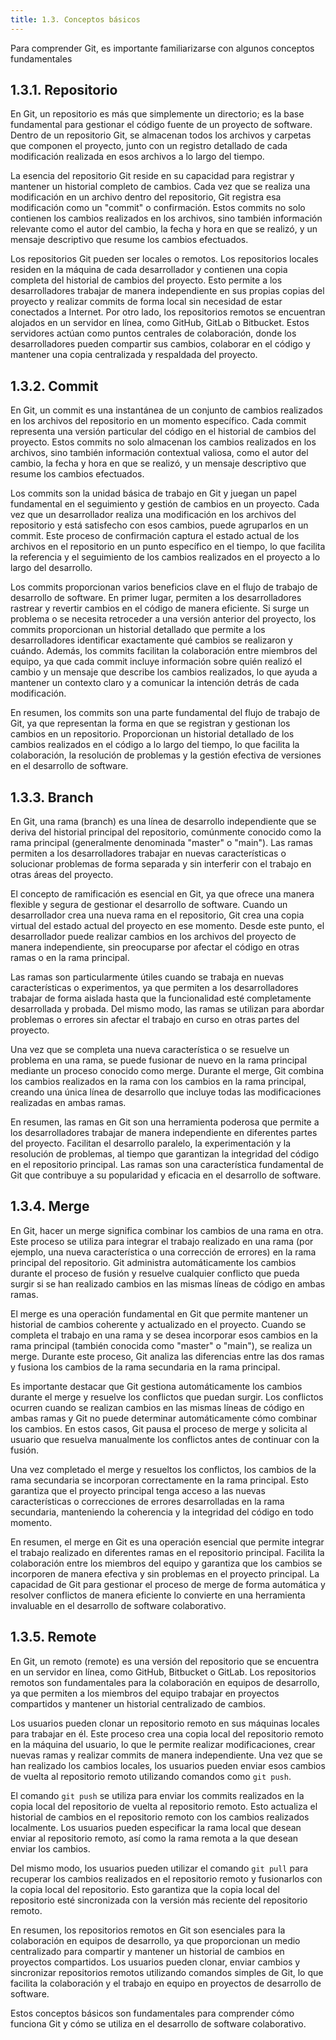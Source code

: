 ```yaml
---
title: 1.3. Conceptos básicos
---
```



Para comprender Git, es importante familiarizarse con algunos conceptos fundamentales

## 1.3.1. Repositorio

En Git, un repositorio es más que simplemente un directorio; es la base fundamental para gestionar el código fuente de un proyecto de software. Dentro de un repositorio Git, se almacenan todos los archivos y carpetas que componen el proyecto, junto con un registro detallado de cada modificación realizada en esos archivos a lo largo del tiempo.

 La esencia del repositorio Git reside en su capacidad para registrar y mantener un historial completo de cambios. Cada vez que se realiza una modificación en un archivo dentro del repositorio, Git registra esa modificación como un "commit" o confirmación. Estos commits no solo contienen los cambios realizados en los archivos, sino también información relevante como el autor del cambio, la fecha y hora en que se realizó, y un mensaje descriptivo que resume los cambios efectuados.

Los repositorios Git pueden ser locales o remotos. Los repositorios locales residen en la máquina de cada desarrollador y contienen una copia completa del historial de cambios del proyecto. Esto permite a los desarrolladores trabajar de manera independiente en sus propias copias del proyecto y realizar commits de forma local sin necesidad de estar conectados a Internet. Por otro lado, los repositorios remotos se encuentran alojados en un servidor en línea, como GitHub, GitLab o Bitbucket. Estos servidores actúan como puntos centrales de colaboración, donde los desarrolladores pueden compartir sus cambios, colaborar en el código y mantener una copia centralizada y respaldada del proyecto.

## 1.3.2. Commit

En Git, un commit es una instantánea de un conjunto de cambios realizados en los archivos del repositorio en un momento específico. Cada commit representa una versión particular del código en el historial de cambios del proyecto. Estos commits no solo almacenan los cambios realizados en los archivos, sino también información contextual valiosa, como el autor del cambio, la fecha y hora en que se realizó, y un mensaje descriptivo que resume los cambios efectuados.

Los commits son la unidad básica de trabajo en Git y juegan un papel fundamental en el seguimiento y gestión de cambios en un proyecto. Cada vez que un desarrollador realiza una modificación en los archivos del repositorio y está satisfecho con esos cambios, puede agruparlos en un commit. Este proceso de confirmación captura el estado actual de los archivos en el repositorio en un punto específico en el tiempo, lo que facilita la referencia y el seguimiento de los cambios realizados en el proyecto a lo largo del desarrollo.

Los commits proporcionan varios beneficios clave en el flujo de trabajo de desarrollo de software. En primer lugar, permiten a los desarrolladores rastrear y revertir cambios en el código de manera eficiente. Si surge un problema o se necesita retroceder a una versión anterior del proyecto, los commits proporcionan un historial detallado que permite a los desarrolladores identificar exactamente qué cambios se realizaron y cuándo. Además, los commits facilitan la colaboración entre miembros del equipo, ya que cada commit incluye información sobre quién realizó el cambio y un mensaje que describe los cambios realizados, lo que ayuda a mantener un contexto claro y a comunicar la intención detrás de cada modificación.

En resumen, los commits son una parte fundamental del flujo de trabajo de Git, ya que representan la forma en que se registran y gestionan los cambios en un repositorio. Proporcionan un historial detallado de los cambios realizados en el código a lo largo del tiempo, lo que facilita la colaboración, la resolución de problemas y la gestión efectiva de versiones en el desarrollo de software.

## 1.3.3. Branch

En Git, una rama (branch) es una línea de desarrollo independiente que se deriva del historial principal del repositorio, comúnmente conocido como la rama principal (generalmente denominada "master" o "main"). Las ramas permiten a los desarrolladores trabajar en nuevas características o solucionar problemas de forma separada y sin interferir con el trabajo en otras áreas del proyecto.

El concepto de ramificación es esencial en Git, ya que ofrece una manera flexible y segura de gestionar el desarrollo de software. Cuando un desarrollador crea una nueva rama en el repositorio, Git crea una copia virtual del estado actual del proyecto en ese momento. Desde este punto, el desarrollador puede realizar cambios en los archivos del proyecto de manera independiente, sin preocuparse por afectar el código en otras ramas o en la rama principal.

Las ramas son particularmente útiles cuando se trabaja en nuevas características o experimentos, ya que permiten a los desarrolladores trabajar de forma aislada hasta que la funcionalidad esté completamente desarrollada y probada. Del mismo modo, las ramas se utilizan para abordar problemas o errores sin afectar el trabajo en curso en otras partes del proyecto.

Una vez que se completa una nueva característica o se resuelve un problema en una rama, se puede fusionar de nuevo en la rama principal mediante un proceso conocido como merge. Durante el merge, Git combina los cambios realizados en la rama con los cambios en la rama principal, creando una única línea de desarrollo que incluye todas las modificaciones realizadas en ambas ramas.

En resumen, las ramas en Git son una herramienta poderosa que permite a los desarrolladores trabajar de manera independiente en diferentes partes del proyecto. Facilitan el desarrollo paralelo, la experimentación y la resolución de problemas, al tiempo que garantizan la integridad del código en el repositorio principal. Las ramas son una característica fundamental de Git que contribuye a su popularidad y eficacia en el desarrollo de software.

## 1.3.4. Merge

En Git, hacer un merge significa combinar los cambios de una rama en otra. Este proceso se utiliza para integrar el trabajo realizado en una rama (por ejemplo, una nueva característica o una corrección de errores) en la rama principal del repositorio. Git administra automáticamente los cambios durante el proceso de fusión y resuelve cualquier conflicto que pueda surgir si se han realizado cambios en las mismas líneas de código en ambas ramas.

El merge es una operación fundamental en Git que permite mantener un historial de cambios coherente y actualizado en el proyecto. Cuando se completa el trabajo en una rama y se desea incorporar esos cambios en la rama principal (también conocida como "master" o "main"), se realiza un merge. Durante este proceso, Git analiza las diferencias entre las dos ramas y fusiona los cambios de la rama secundaria en la rama principal.

Es importante destacar que Git gestiona automáticamente los cambios durante el merge y resuelve los conflictos que puedan surgir. Los conflictos ocurren cuando se realizan cambios en las mismas líneas de código en ambas ramas y Git no puede determinar automáticamente cómo combinar los cambios. En estos casos, Git pausa el proceso de merge y solicita al usuario que resuelva manualmente los conflictos antes de continuar con la fusión.

Una vez completado el merge y resueltos los conflictos, los cambios de la rama secundaria se incorporan correctamente en la rama principal. Esto garantiza que el proyecto principal tenga acceso a las nuevas características o correcciones de errores desarrolladas en la rama secundaria, manteniendo la coherencia y la integridad del código en todo momento.

En resumen, el merge en Git es una operación esencial que permite integrar el trabajo realizado en diferentes ramas en el repositorio principal. Facilita la colaboración entre los miembros del equipo y garantiza que los cambios se incorporen de manera efectiva y sin problemas en el proyecto principal. La capacidad de Git para gestionar el proceso de merge de forma automática y resolver conflictos de manera eficiente lo convierte en una herramienta invaluable en el desarrollo de software colaborativo.

## 1.3.5. Remote

En Git, un remoto (remote) es una versión del repositorio que se encuentra en un servidor en línea, como GitHub, Bitbucket o GitLab. Los repositorios remotos son fundamentales para la colaboración en equipos de desarrollo, ya que permiten a los miembros del equipo trabajar en proyectos compartidos y mantener un historial centralizado de cambios.

Los usuarios pueden clonar un repositorio remoto en sus máquinas locales para trabajar en él. Este proceso crea una copia local del repositorio remoto en la máquina del usuario, lo que le permite realizar modificaciones, crear nuevas ramas y realizar commits de manera independiente. Una vez que se han realizado los cambios locales, los usuarios pueden enviar esos cambios de vuelta al repositorio remoto utilizando comandos como `git push`.

El comando `git push` se utiliza para enviar los commits realizados en la copia local del repositorio de vuelta al repositorio remoto. Esto actualiza el historial de cambios en el repositorio remoto con los cambios realizados localmente. Los usuarios pueden especificar la rama local que desean enviar al repositorio remoto, así como la rama remota a la que desean enviar los cambios.

Del mismo modo, los usuarios pueden utilizar el comando `git pull` para recuperar los cambios realizados en el repositorio remoto y fusionarlos con la copia local del repositorio. Esto garantiza que la copia local del repositorio esté sincronizada con la versión más reciente del repositorio remoto.

En resumen, los repositorios remotos en Git son esenciales para la colaboración en equipos de desarrollo, ya que proporcionan un medio centralizado para compartir y mantener un historial de cambios en proyectos compartidos. Los usuarios pueden clonar, enviar cambios y sincronizar repositorios remotos utilizando comandos simples de Git, lo que facilita la colaboración y el trabajo en equipo en proyectos de desarrollo de software.

Estos conceptos básicos son fundamentales para comprender cómo funciona Git y cómo se utiliza en el desarrollo de software colaborativo.

<DocsRating />